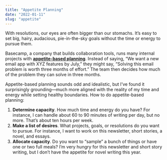 ```yaml
---
title: "Appetite Planning"
date: "2022-01-11"
slug: "appetite"
---
```


With resolutions, our eyes are often bigger than our stomachs. It’s easy to set big, hairy, audacious, pie-in-the-sky goals without the time or energy to pursue them.

Basecamp, a company that builds collaboration tools, runs many internal projects with **[appetite-based planning](https://basecamp.com/shapeup/1.2-chapter-03)**. Instead of saying, “We want a new email app with XYZ features by July,” they might say, “Solving this email problem is worth three months of effort.” The team then decides how much of the problem they can solve in three months.

Appetite-based planning sounds odd and idealistic, but I’ve found it surprisingly grounding—much more aligned with the reality of my time and energy while setting healthy boundaries. How to do appetite-based planning:

1. **Determine capacity**. How much time and energy do you have? For instance, I can handle about 60 to 90 minutes of writing per day, but no more. That’s about ten hours per week.
2. **Make a list of desires**. What projects, goals, or resolutions do you want to pursue. For instance, I want to work on this newsletter, short stories, a novel, and essays.
3. **Allocate capacity**. Do you want to “sample” a bunch of things or have one or two full meals? I’m very hungry for this newsletter and short story writing, but I don’t have the appetite for novel writing this year.